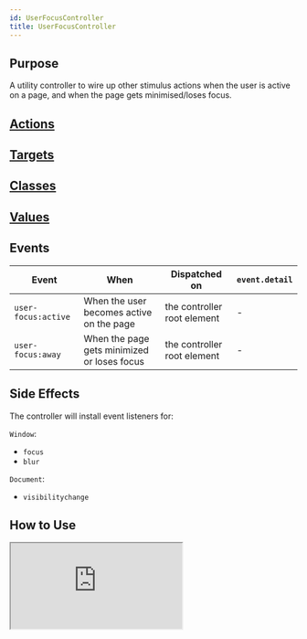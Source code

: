 ```yaml
---
id: UserFocusController
title: UserFocusController
---
```




## Purpose

A utility controller to wire up other stimulus actions when the user is active on a page, and when the page gets minimised/loses focus.


## [Actions](https://stimulus.hotwire.dev/reference/actions)
<NoActions/>

## [Targets](https://stimulus.hotwire.dev/reference/targets)
<NoTargets/>

## [Classes](https://stimulus.hotwire.dev/reference/classes)
<NoClasses/>

## [Values](https://stimulus.hotwire.dev/reference/values)
<NoValues/>

## Events

| Event | When | Dispatched on | `event.detail` |
| --- | --- | --- |--- |
|`user-focus:active` | When the user becomes active on the page | the controller root element | - |
|`user-focus:away` | When the page gets minimized or loses focus | the controller root element | - |

## Side Effects

The controller will install event listeners for:

`Window`:
- `focus`
- `blur`


`Document`:
- `visibilitychange`


## How to Use

<iframe
  src="https://codesandbox.io/embed/userfocuscontroller-v7r36?fontsize=14&hidenavigation=1&theme=dark"
  style={{width: "100%", height: "500px", border: "0", borderRadius: "4px", overflow: "hidden"}}
  sandbox="allow-forms allow-modals allow-popups allow-presentation allow-same-origin allow-scripts"
/>


